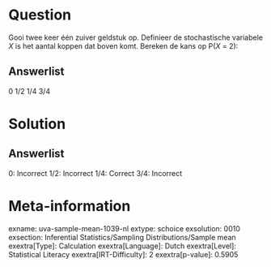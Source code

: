 Question
========

Gooi twee keer één zuiver geldstuk op. Definieer de stochastische
variabele *X* is het aantal koppen dat boven komt. Bereken de kans op
P(*X* = 2):

Answerlist
----------

0
1/2
1/4
3/4

Solution
========

Answerlist
----------

0: Incorrect
1/2: Incorrect
1/4: Correct
3/4: Incorrect

Meta-information
================
exname: uva-sample-mean-1039-nl
extype: schoice
exsolution: 0010
exsection: Inferential Statistics/Sampling Distributions/Sample mean
exextra[Type]: Calculation
exextra[Language]: Dutch
exextra[Level]: Statistical Literacy
exextra[IRT-Difficulty]: 2
exextra[p-value]: 0.5905
